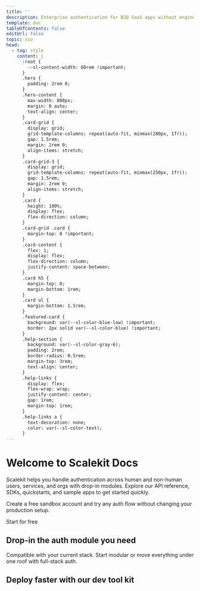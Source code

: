 ```yaml
---
title: ''
description: Enterprise authentication for B2B SaaS apps without engineering overhead
template: doc
tableOfContents: false
editUrl: false
topic: sso
head:
  - tag: style
    content: |
      :root {
        --sl-content-width: 60rem !important;
      }
      .hero {
        padding: 2rem 0;
      }
      .hero-content {
        max-width: 800px;
        margin: 0 auto;
        text-align: center;
      }
      .card-grid {
        display: grid;
        grid-template-columns: repeat(auto-fit, minmax(280px, 1fr));
        gap: 1.5rem;
        margin: 2rem 0;
        align-items: stretch;
      }
      .card-grid-3 {
        display: grid;
        grid-template-columns: repeat(auto-fit, minmax(250px, 1fr));
        gap: 1.5rem;
        margin: 2rem 0;
        align-items: stretch;
      }
      .card {
        height: 100%;
        display: flex;
        flex-direction: column;
      }
      .card-grid .card {
        margin-top: 0 !important;
      }
      .card-content {
        flex: 1;
        display: flex;
        flex-direction: column;
        justify-content: space-between;
      }
      .card h5 {
        margin-top: 0;
        margin-bottom: 1rem;
      }
      .card ul {
        margin-bottom: 1.5rem;
      }
      .featured-card {
        background: var(--sl-color-blue-low) !important;
        border: 2px solid var(--sl-color-blue) !important;
      }
      .help-section {
        background: var(--sl-color-gray-6);
        padding: 2rem;
        border-radius: 0.5rem;
        margin-top: 3rem;
        text-align: center;
      }
      .help-links {
        display: flex;
        flex-wrap: wrap;
        justify-content: center;
        gap: 1rem;
        margin-top: 1rem;
      }
      .help-links a {
        text-decoration: none;
        color: var(--sl-color-text);
      }
---
```



<div class="hero-content">

# Welcome to Scalekit Docs

Scalekit helps you handle authentication across human and non-human users, services, and orgs with drop-in modules. Explore our API reference, SDKs, quickstarts, and sample apps to get started quickly.

Create a free sandbox account and try any auth flow without changing your production setup.

<LinkButton href="https://app.scalekit.com/ws/signup" variant="primary">
  Start for free
</LinkButton>

</div>

## Drop-in the auth module you need

Compatible with your current stack. Start modular or move everything under one roof with full-stack auth.

<div class="card-grid">

<LinkCard
  title="🔐 Add enterprise SSO"
  href="/sso/quickstart/"
  description="Support both SAML and OIDC flows for any IdPs your customers bring."
/>

<LinkCard
  title="⚙️ Enable SCIM provisioning"
  href="/directory/scim/quickstart/"
  description="Automatically sync users, roles, and access controls from any customer directory."
/>

<LinkCard
  title="🔑 Go passwordless"
  href="/guides/passwordless/overview/"
  description="Offer modern auth methods like magic links, passkeys, OTPs, and MFA."
/>

<LinkCard
  title="🔧 Add MCP Auth"
  href="/guides/mcp/overview/"
  description="Ship MCP servers with OAuth 2.1 built-in including Dynamic Client Registration, PKCE, and scoped token issuance."
/>

<LinkCard
  title="🔗 Add API Auth"
  href="/m2m/quickstart/"
  description="Protect your APIs with user and service principals or scoped tokens using secure OAuth flows."
/>

<div class="featured-card">
<LinkCard
  title="🎯 Or let us handle your complete auth stack"
  href="/social-logins/quickstart/"
  description="Manage users, session lifecycles, and login states across apps. Activate full stack auth →"
/>
</div>

</div>

## Deploy faster with our dev tool kit

<div class="card-grid-3">

<LinkCard
  title="📚 Browse SDKs"
  href="https://docs.scalekit.com/sdks"
  description="Node.js, Go, Python, Java, .NET"
/>

<LinkCard
  title="🔗 Go to API reference"
  href="https://docs.scalekit.com/apis"
  description="Authenticate your requests, Organizations API, Users API, Directory API, Connections API"
/>

<LinkCard
  title="📱 Try our sample apps"
  href="https://github.com/orgs/scalekit-developers/repositories"
  description="Explore prebuilt apps for different auth flows"
/>

</div>

<Footer />
